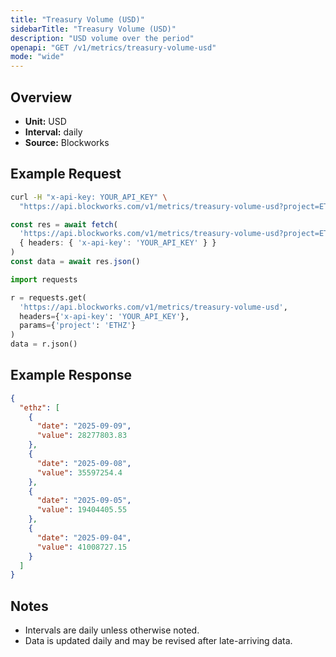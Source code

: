 ```yaml
---
title: "Treasury Volume (USD)"
sidebarTitle: "Treasury Volume (USD)"
description: "USD volume over the period"
openapi: "GET /v1/metrics/treasury-volume-usd"
mode: "wide"
---
```


## Overview

- **Unit:** USD
- **Interval:** daily
- **Source:** Blockworks

## Example Request

<CodeGroup>

```bash cURL
curl -H "x-api-key: YOUR_API_KEY" \
  "https://api.blockworks.com/v1/metrics/treasury-volume-usd?project=ETHZ"
```

```typescript TypeScript
const res = await fetch(
  'https://api.blockworks.com/v1/metrics/treasury-volume-usd?project=ETHZ',
  { headers: { 'x-api-key': 'YOUR_API_KEY' } }
)
const data = await res.json()
```

```python Python
import requests

r = requests.get(
  'https://api.blockworks.com/v1/metrics/treasury-volume-usd',
  headers={'x-api-key': 'YOUR_API_KEY'},
  params={'project': 'ETHZ'}
)
data = r.json()
```

</CodeGroup>

## Example Response

```json
{
  "ethz": [
    {
      "date": "2025-09-09",
      "value": 28277803.83
    },
    {
      "date": "2025-09-08",
      "value": 35597254.4
    },
    {
      "date": "2025-09-05",
      "value": 19404405.55
    },
    {
      "date": "2025-09-04",
      "value": 41008727.15
    }
  ]
}
```

## Notes
- Intervals are daily unless otherwise noted.
- Data is updated daily and may be revised after late-arriving data.